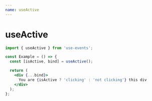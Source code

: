 ```yaml
---
name: useActive
---
```



# useActive

```js
import { useActive } from 'use-events';
```

```jsx
const Example = () => {
  const [isActive, bind] = useActive();

  return (
    <div {...bind}>
      You are {isActive ? 'clicking' : 'not clicking'} this div
    </div>
  );
};
```

<UseActiveExample />